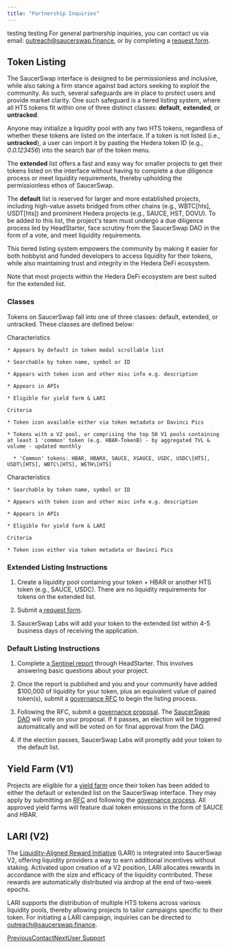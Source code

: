 ```yaml
---
title: "Partnership Inquiries"
---
```


testing testing
For general partnership inquiries, you can contact us via email: [outreach@saucerswap.finance](mailto:outreach@saucerswap.finance), or by completing a [request form](https://z30ev00547x.typeform.com/to/YBGqwGup).

## Token Listing

The SaucerSwap interface is designed to be permissionless and inclusive, while also taking a firm stance against bad actors seeking to exploit the community. As such, several safeguards are in place to protect users and provide market clarity. One such safeguard is a tiered listing system, where all HTS tokens fit within one of three distinct classes: **default**, **extended**, or **untracked**.

Anyone may initialize a liquidity pool with any two HTS tokens, regardless of whether these tokens are listed on the interface. If a token is not listed (i.e., **untracked**), a user can import it by pasting the Hedera token ID (e.g., *0.0.123456*) into the search bar of the token menu.

The **extended** list offers a fast and easy way for smaller projects to get their tokens listed on the interface without having to complete a due diligence process or meet liquidity requirements, thereby upholding the permissionless ethos of SaucerSwap.

The **default** list is reserved for larger and more established projects, including high-value assets bridged from other chains (e.g., WBTC\[hts], USDT\[hts]) and prominent Hedera projects (e.g., SAUCE, HST, DOVU). To be added to this list, the project's team must undergo a due diligence process led by HeadStarter, face scrutiny from the SaucerSwap DAO in the form of a vote, and meet liquidity requirements.

This tiered listing system empowers the community by making it easier for both hobbyist and funded developers to access liquidity for their tokens, while also maintaining trust and integrity in the Hedera DeFi ecosystem.

Note that most projects within the Hedera DeFi ecosystem are best suited for the extended list.

### Classes

Tokens on SaucerSwap fall into one of three classes: default, extended, or untracked. These classes are defined below:


<CardGroup cols="2">
  <Card title="Default">
    Characteristics

    * Appears by default in token modal scrollable list

    * Searchable by token name, symbol or ID

    * Appears with token icon and other misc info e.g. description

    * Appears in APIs

    * Eligible for yield farm & LARI

    Criteria

    * Token icon available either via token metadata or Davinci Pics

    * Tokens with a V2 pool, or comprising the top 50 V1 pools containing at least 1 'common' token (e.g. HBAR-TokenB) - by aggregated TVL & volume - updated monthly

      * 'Common' tokens: HBAR, HBARX, SAUCE, XSAUCE, USDC, USDC\[HTS], USDT\[HTS], WBTC\[HTS], WETH\[HTS]
  </Card>

  <Card title="Extended">
    Characteristics

    * Searchable by token name, symbol or ID

    * Appears with token icon and other misc info e.g. description

    * Appears in APIs

    * Eligible for yield farm & LARI

    Criteria

    * Token icon either via token metadata or Davinci Pics
  </Card>
</CardGroup>


### Extended Listing Instructions

1. Create a liquidity pool containing your token + HBAR or another HTS token (e.g., SAUCE, USDC). There are no liquidity requirements for tokens on the extended list.

2. Submit a[ request form](https://z30ev00547x.typeform.com/to/YBGqwGup).

3. SaucerSwap Labs will add your token to the extended list within 4-5 business days of receiving the application.

### Default Listing Instructions

1. Complete a[ Sentinel report](https://sentinel.headstarter.org/) through HeadStarter. This involves answering basic questions about your project.

2. Once the report is published and you and your community have added $100,000 of liquidity for your token, plus an equivalent value of paired token(s), submit a [governance RFC](https://gov.saucerswap.finance/) to begin the listing process.

3. Following the RFC, submit a [governance proposal](https://www.saucerswap.finance/governance). The [SaucerSwap DAO](/governance/overview) will vote on your proposal. If it passes, an election will be triggered automatically and will be voted on for final approval from the DAO.

4. If the election passes, SaucerSwap Labs will promptly add your token to the default list.

## Yield Farm (V1)

Projects are eligible for a [yield farm](/protocol/saucerswap-v1#yield-farm) once their token has been added to either the default or extended list on the SaucerSwap interface. They may apply by submitting an [RFC](https://gov.saucerswap.finance/) and following the [governance process](https://docs.saucerswap.finance/governance/overview#governance-process). All approved yield farms will feature dual token emissions in the form of SAUCE and HBAR.

## LARI (V2)

The [Liquidity-Aligned Reward Initiative](/protocol/saucerswap-v2#liquidity-aligned-reward-initiative-lari) (LARI) is integrated into SaucerSwap V2, offering liquidity providers a way to earn additional incentives without staking. Activated upon creation of a V2 position, LARI allocates rewards in accordance with the size and efficacy of the liquidity contributed. These rewards are automatically distributed via airdrop at the end of two-week epochs.

LARI supports the distribution of multiple HTS tokens across various liquidity pools, thereby allowing projects to tailor campaigns specific to their token. For initiating a LARI campaign, inquiries can be directed to [outreach@saucerswap.finance](mailto:outreach@saucerswap.finance).

[PreviousContact](/contact)[NextUser Support](/contact/user-support)